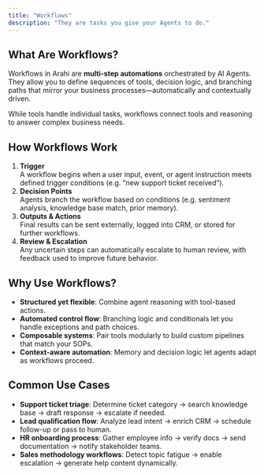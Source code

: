 ```yaml
---
title: "Workflows"
description: "They are tasks you give your Agents to do."
---
```


## What Are Workflows?

Workflows in Arahi are **multi-step automations** orchestrated by AI Agents. They allow you to define sequences of tools, decision logic, and branching paths that mirror your business processes—automatically and contextually driven.

While tools handle individual tasks, workflows connect tools and reasoning to answer complex business needs.

## How Workflows Work

1. **Trigger**\
   A workflow begins when a user input, event, or agent instruction meets defined trigger conditions (e.g. “new support ticket received”).
2. **Decision Points**\
   Agents branch the workflow based on conditions (e.g. sentiment analysis, knowledge base match, prior memory).
3. **Outputs & Actions**\
   Final results can be sent externally, logged into CRM, or stored for further workflows.
4. **Review & Escalation**\
   Any uncertain steps can automatically escalate to human review, with feedback used to improve future behavior.

## Why Use Workflows?

- **Structured yet flexible**: Combine agent reasoning with tool-based actions.
- **Automated control flow**: Branching logic and conditionals let you handle exceptions and path choices.
- **Composable systems**: Pair tools modularly to build custom pipelines that match your SOPs.
- **Context-aware automation**: Memory and decision logic let agents adapt as workflows proceed.

## Common Use Cases

- **Support ticket triage**: Determine ticket category → search knowledge base → draft response → escalate if needed.
- **Lead qualification flow**: Analyze lead intent → enrich CRM → schedule follow-up or pass to human.
- **HR onboarding process**: Gather employee info → verify docs → send documentation → notify stakeholder teams.
- **Sales methodology workflows**: Detect topic fatigue → enable escalation → generate help content dynamically.